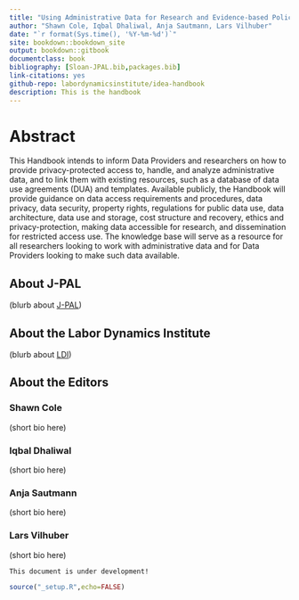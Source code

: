 ```yaml
---
title: "Using Administrative Data for Research and Evidence-based Policy - A Handbook"
author: "Shawn Cole, Iqbal Dhaliwal, Anja Sautmann, Lars Vilhuber"
date: "`r format(Sys.time(), '%Y-%m-%d')`"
site: bookdown::bookdown_site
output: bookdown::gitbook
documentclass: book
bibliography: [Sloan-JPAL.bib,packages.bib]
link-citations: yes
github-repo: labordynamicsinstitute/idea-handbook
description: This is the handbook
---
```


# Abstract {-}

This Handbook intends to inform Data Providers and researchers on how to provide privacy-protected access to, handle, and analyze administrative data, and to link them with existing resources, such as a database of data use agreements (DUA) and templates. Available publicly, the Handbook will provide guidance on data access requirements and procedures, data privacy, data security, property rights, regulations for public data use, data architecture, data use and storage, cost structure and recovery, ethics and privacy-protection, making data accessible for research, and dissemination for restricted access use.  The knowledge base will serve as a resource for all researchers looking to work with administrative data and for Data Providers looking to make such data available. 

## About J-PAL

(blurb about [J-PAL](https://www.povertyactionlab.org/))

## About the Labor Dynamics Institute

(blurb about [LDI](https://www.ilr.cornell.edu/ldi))

## About the Editors

### Shawn Cole

(short bio here)

### Iqbal Dhaliwal

(short bio here)

### Anja Sautmann

(short bio here)

### Lars Vilhuber

(short bio here)

```block
This document is under development!
```

```r
source("_setup.R",echo=FALSE)
```
